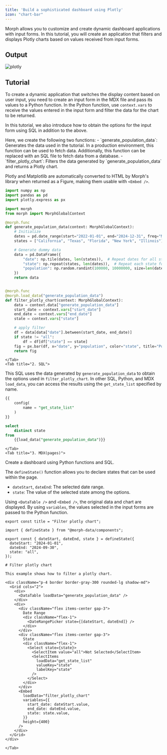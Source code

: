 ```yaml
---
title: 'Build a sophisticated dashboard using Plotly'
icon: "chart-bar"
---
```


Morph allows you to customize and create dynamic dashboard applications with input forms.
In this tutorial, you will create an application that filters and displays Plotly charts based on values received from input forms.

## Output

![plotly](/assets/images/docs/tutorial/filter_plotly.png)

## Tutorial

To create a dynamic application that switches the display content based on user input, you need to create an input form in the MDX file and pass its values to a Python function.
In the Python function, use `context.vars` to receive the values entered in the input form and filter the data for the chart to be returned.

In this tutorial, we also introduce how to obtain the options for the input form using SQL in addition to the above.

<Tabs>
    <Tab title="1. Python">
Here, we create the following two functions:
- `generate_population_data`: Generates the data used in the tutorial. In a production environment, this function can be used to fetch data. Additionally, this function can be replaced with an SQL file to fetch data from a database.
- `filter_plotly_chart`: Filters the data generated by `generate_population_data` and returns a Plotly chart.

Plotly and Matplotlib are automatically converted to HTML by Morph's library when returned as a Figure, making them usable with `<Embed />`.

```python
import numpy as np
import pandas as pd
import plotly.express as px

import morph
from morph import MorphGlobalContext

@morph.func
def generate_population_data(context: MorphGlobalContext):
    # Initialize
    dates = pd.date_range(start="2022-01-01", end="2024-12-31", freq="M").strftime("%Y-%m-%d")
    states = ["California", "Texas", "Florida", "New York", "Illinois"]  # List of states

    # Generate dummy data
    data = pd.DataFrame({
        "date": np.tile(dates, len(states)),  # Repeat dates for all states
        "state": np.repeat(states, len(dates)),  # Repeat each state for all dates
        "population": np.random.randint(100000, 10000000, size=len(dates) * len(states))  # Generate random population data
    })
    return data


@morph.func
@morph.load_data("generate_population_data")
def filter_plotly_chart(context: MorphGlobalContext):
    data = context.data["generate_population_data"]
    start_date = context.vars["start_date"]
    end_date = context.vars["end_date"]
    state = context.vars["state"]

    # apply filter
    df = data[data["date"].between(start_date, end_date)]
    if state != "all":
        df = df[df["state"] == state]
    fig = px.bar(df, x="date", y="population", color="state", title="Population Over Time by State")
    return fig

```
    </Tab>
    <Tab title="2. SQL">
This SQL uses the data generated by `generate_population_data` to obtain the options used in `filter_plotly_chart`.
In other SQL, Python, and MDX `load_data`, you can access the results using the `get_state_list` specified by name.

```sql
{{
    config(
        name = "get_state_list"
    )
}}

select
    distinct state
from
    {{load_data("generate_population_data")}}

```
    </Tab>
    <Tab title="3. MDX(pages)">
Create a dashboard using Python functions and SQL.

The `defineState()` function allows you to declare states that can be used within the page.
- `dateStart`, `dateEnd`: The selected date range.
- `state`: The value of the selected state among the options.

Using `<DataTable />` and `<Embed />`, the original data and chart are displayed.
By using `variables`, the values selected in the input forms are passed to the Python function.

```tsx
export const title = "Filter plotly chart";

import { defineState } from "@morph-data/components";

export const { dateStart, dateEnd, state } = defineState({
  dateStart: "2024-01-01",
  dateEnd: "2024-09-30",
  state: "all",
});

# Filter plotly chart

This example shows how to filter a plotly chart.

<div className="p-4 border border-gray-300 rounded-lg shadow-md">
  <Grid cols="2">
    <div>
      <DataTable loadData="generate_population_data" />
    </div>
    <div>
      <div className="flex items-center gap-3">
        Date Range
        <div className="flex-1">
          <DateRangePicker state={[dateStart, dateEnd]} />
        </div>
      </div>
      <div className="flex items-center gap-3">
        State
        <div className="flex-1">
          <Select state={state}>
            <SelectItem value="all">Not Selected</SelectItem>
            <SelectItems
              loadData="get_state_list"
              valueKey="state"
              labelKey="state"
            />
          </Select>
        </div>
      </div>
      <Embed
        loadData="filter_plotly_chart"
        variables={{
          start_date: dateStart.value,
          end_date: dateEnd.value,
          state: state.value,
        }}
        height={400}
      />
    </div>
  </Grid>
</div>
```
    </Tab>
</Tabs>